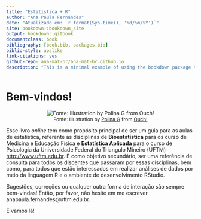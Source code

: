 ```yaml
--- 
title: "Estatística + R"
author: "Ana Paula Fernandes"
date: "Atualizado em: `r format(Sys.time(), '%d/%m/%Y')`"
site: bookdown::bookdown_site
output: bookdown::gitbook
documentclass: book
bibliography: [book.bib, packages.bib]
biblio-style: apalike
link-citations: yes
github-repo: ana-mat-br/ana-mat-br.github.io
description: "This is a minimal example of using the bookdown package to write a book. The output format for this example is bookdown::gitbook."
---
```


# Bem-vindos!

<center>
![<font size="2"> Fonte: Illustration by <a href="https://icons8.com/illustrations/author/DETSVS1CxEMr">Polina G</a> from <a href="https://icons8.com/illustrations">Ouch!</a></font>](pablita-stepping-up.png)
</center>

Esse livro _online_ tem como propósito principal de ser um guia para as aulas de estatística, referente as disciplinas de **Bioestatística** para os curso de Medicina e Educação Física e **Estatística Aplicada** para o curso de Psicologia da Universidade Federal do Triangulo Mineiro (UFTM) <http://www.uftm.edu.br>. E como objetivo secundário, ser uma referência de consulta para todos os discentes que passaram por essas disciplinas, bem como, para todos que estão interessados em realizar análises de dados por meio da linguagem R e o ambiente de desenvolvimento RStudio.

Sugestões, correções ou qualquer outra forma de interação são sempre bem-vindas! Então, por favor, não hesite em me escrever anapaula.fernandes@uftm.edu.br.

E vamos lá! 


<!-- The **bookdown** package can be installed from CRAN or Github: -->

<!-- ```{r eval=FALSE} -->
<!-- install.packages("bookdown") -->
<!-- # or the development version -->
<!-- # devtools::install_github("rstudio/bookdown") -->
<!-- ``` -->

<!-- Remember each Rmd file contains one and only one chapter, and a chapter is defined by the first-level heading `#`. -->

<!-- To compile this example to PDF, you need XeLaTeX. You are recommended to install TinyTeX (which includes XeLaTeX): <https://yihui.name/tinytex/>. -->

<!-- ```{r include=FALSE} -->
<!-- # automatically create a bib database for R packages -->
<!-- knitr::write_bib(c( -->
<!--   .packages(), 'bookdown', 'knitr', 'rmarkdown' -->
<!-- ), 'packages.bib') -->
<!-- ``` -->
